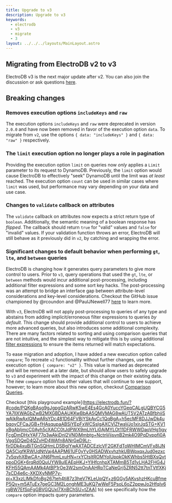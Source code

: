 ```yaml
---
title: Upgrade to v3
description: Upgrade to v3
keywords:
  - electrodb
  - v3
  - migrate
  - 3
layout: ../../../layouts/MainLayout.astro
---
```


## Migrating from ElectroDB v2 to v3

ElectroDB v3 is the next major update after v2. You can also join the discussion or ask questions [here](https://github.com/tywalch/electrodb/discussions/424).

## Breaking changes

### Removes execution options `includeKeys` and `raw`

The execution options `includeKeys` and `raw` were deprecated in version `2.0.0` and have now been removed in favor of the execution option `data`. To migrate from `v2`, use the options `{ data: "includeKeys" }` and `{ data: "raw" }` respectively.

### The `limit` execution option no longer plays a role in pagination

Providing the execution option `limit` on queries now _only_ applies a `Limit` parameter to its request to DynamoDB. Previously, the `limit` option would cause ElectroDB to effectively "seek" DynamoDB until the limit was _at least_ reached. The execution option `count` can be used in similar cases where `limit` was used, but performance may vary depending on your data and use case.

### Changes to `validate` callback on attributes
The `validate` callback on attributes now expects a strict return type of `boolean`. Additionally, the semantic meaning of a boolean response has _flipped_. The callback should return `true` for "valid" values and `false` for "invalid" values. If your validation function throws an error, ElectroDB will still behave as it previously did in `v2`, by catching and wrapping the error.

### Significant changes to default behavior when performing `gt`, `lte`, and `between` queries

ElectroDB is changing how it generates query parameters to give more control to users. Prior to `v3`, query operations that used the `gt`, `lte`, or `between` methods would incur additional post-processing, including additional filter expressions and some sort key hacks. The post-processing was an attempt to bridge an interface gap between attribute-level considerations and key-level considerations. Checkout the GitHub issue championed by @rcoundon and @PaulJNewell77 [here](https://github.com/tywalch/electrodb/issues/228) to learn more.

With `v3`, ElectroDB will not apply post-processing to queries of any type and abstains from adding implicit/erroneous filter expressions to queries _by default_. This change should provide additional control to users to achieve more advanced queries, but also introduces some additional complexity. There are many factors related to sorting and using comparison queries that are not intuitive, and the simplest way to mitigate this is by using additional [filter expressions](https://electrodb.dev/en/queries/filters/) to ensure the items returned will match expectations.

To ease migration and adoption, I have added a new execution option called `compare`; To recreate `v2` functionality without further changes, use the execution option `{ compare: "v2" }`. This value is marked as deprecated and will be removed at a later date, but should allow users to safely upgrade to `v3` and experiment with the impact of this change on their existing data. The new `compare` option has other values that will continue to see support, however; to learn more about this new option, checkout [Comparison Queries](https://electrodb.dev/en/queries/query#comparison-queries).

Checkout [this playground example](https://electrodb.fun/?#code/PQKgBAsg9gJgpgGzARwK5wE4Es4GcA0YuccYGeqCALgUQBYCG5YA7llXWAGbZwB2MXGBDAAUKKwBbAA5QMVMAG8wAUT5V2ATzABfbhiiSwAIkRwAxlQMwARsYDc481D64FVBjYSkAvCc1QqBgA+h5ecMF8DJJwDk4ubqoyCFCaJGB+fHAsqupaABSiYEpFxWCSsIgAXCVlZfwaVJo1xirJqSTG+KV1xBgAbljmcC0Ayh5cXACC0tJdPWX9mLhYLi0AjMYLOt11DFRWWDaoVHg1igvFcgDmDHxYAF77q3wAkjDnl2VN0iMmbtg+NctnVijsvnB2mk4O9PqDvppfi0AVggSDQeD4QZvHD4WAfn8ANrGeD9Lr-firDDk4xuBiTGnSQHmLDSBgIYwAXTADCEzlcVF2GKFdToWHIMCmVFx8IJNQA5CigfKRWUdNtVaj4AAPM61UF0yYy0HSADWxvhzhkUBWpxqxJud0ezxc7y5qvhXBwCA+JjN6PhmLxuHN+rxYCtsltROMYolUppkOkKWhbs5HtBXsQvtppoDGK+6rqRd0QuUYW8ulEAEpHKJ+YlHfcnhpXTAMmB5Td1vLHA2FHG4JKFH55QAmAAMk4AtBP1rOe3W2smOnAAHRoTCaNeGrj5ZRN52tt7tnTVtfXKj7sCD4e6c-XKDXyNMP7y-pj+X3xzLlMkDfoBg267teh4ti87z3heV7KLeUpQY+z6GGy5AKvshzHKcuBfmeP5Qv+m5ATuEx7geGC3M2LonghME3uKQ7wWeF5PsoL6oZ2ppwJo2HfqIv6rgBW7EfSpFgGBVGQUxl7XnBChSU+tZAA] to) see specifically how the `compare` option impacts query parameters.